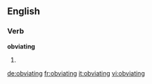==English==

===Verb===
'''obviating'''

# {{present participle of|obviate}}

[[de:obviating]]
[[fr:obviating]]
[[it:obviating]]
[[vi:obviating]]